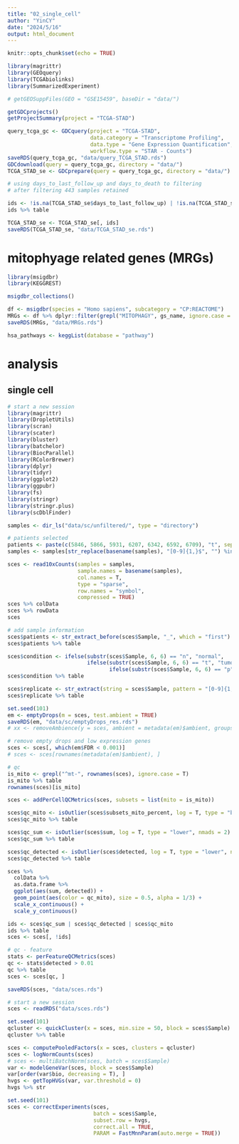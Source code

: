 ```yaml
---
title: "02_single_cell"
author: "YinCY"
date: "2024/5/16"
output: html_document
---
```


```r
knitr::opts_chunk$set(echo = TRUE)
```

```r
library(magrittr)
library(GEOquery)
library(TCGAbiolinks)
library(SummarizedExperiment)

# getGEOSuppFiles(GEO = "GSE15459", baseDir = "data/")
```

```r
getGDCprojects()
getProjectSummary(project = "TCGA-STAD")

query_tcga_gc <- GDCquery(project = "TCGA-STAD", 
                          data.category = "Transcriptome Profiling", 
                          data.type = "Gene Expression Quantification", 
                          workflow.type = "STAR - Counts")
saveRDS(query_tcga_gc, "data/query_TCGA_STAD.rds")
GDCdownload(query = query_tcga_gc, directory = "data/")
TCGA_STAD_se <- GDCprepare(query = query_tcga_gc, directory = "data/")
```

```r
# using days_to_last_follow_up and days_to_death to filtering
# after filtering 443 samples retained

ids <- !is.na(TCGA_STAD_se$days_to_last_follow_up) | !is.na(TCGA_STAD_se$days_to_death)
ids %>% table

TCGA_STAD_se <- TCGA_STAD_se[, ids]
saveRDS(TCGA_STAD_se, "data/TCGA_STAD_se.rds")
```

# mitophyage related genes (MRGs)
```r
library(msigdbr)
library(KEGGREST)

msigdbr_collections()

df <- msigdbr(species = "Homo sapiens", subcategory = "CP:REACTOME")
MRGs <- df %>% dplyr::filter(grepl("MITOPHAGY", gs_name, ignore.case = TRUE)) %>% dplyr::pull(gene_symbol) %>% unique
saveRDS(MRGs, "data/MRGs.rds")
```

```r
hsa_pathways <- keggList(database = "pathway")
```


# analysis
## single cell
```r
# start a new session
library(magrittr)
library(DropletUtils)
library(scran)
library(scater)
library(bluster)
library(batchelor)
library(BiocParallel)
library(RColorBrewer)
library(dplyr)
library(tidyr)
library(ggplot2)
library(ggpubr)
library(fs)
library(stringr)
library(stringr.plus)
library(scDblFinder)
```

```r
samples <- dir_ls("data/sc/unfiltered/", type = "directory")

# patients selected
patients <- paste(c(5846, 5866, 5931, 6207, 6342, 6592, 6709), "t", sep = "_")
samples <- samples[str_replace(basename(samples), "[0-9]{1,}$", "") %in% patients]

sces <- read10xCounts(samples = samples, 
                      sample.names = basename(samples), 
                      col.names = T, 
                      type = "sparse", 
                      row.names = "symbol",
                      compressed = TRUE)
sces %>% colData
sces %>% rowData
sces

# add sample information
sces$patients <- str_extract_before(sces$Sample, "_", which = "first")
sces$patients %>% table

sces$condition <- ifelse(substr(sces$Sample, 6, 6) == "n", "normal", 
                         ifelse(substr(sces$Sample, 6, 6) == "t", "tumor", 
                                ifelse(substr(sces$Sample, 6, 6) == "p", "pbmc", NA)))
sces$condition %>% table

sces$replicate <- str_extract(string = sces$Sample, pattern = "[0-9]{1,}$")
sces$replicate %>% table

set.seed(101)
em <- emptyDrops(m = sces, test.ambient = TRUE)
saveRDS(em, "data/sc/emptyDrops_res.rds")
# xx <- removeAmbience(y = sces, ambient = metadata(em)$ambient, groups = rep(1, ncol(sces)))

# remove empty drops and low expression genes
sces <- sces[, which(em$FDR < 0.001)]
# sces <- sces[rownames(metadata(em)$ambient), ]
```

```r
# qc
is_mito <- grepl("^mt-", rownames(sces), ignore.case = T)
is_mito %>% table
rownames(sces)[is_mito]

sces <- addPerCellQCMetrics(sces, subsets = list(mito = is_mito))

sces$qc_mito <- isOutlier(sces$subsets_mito_percent, log = T, type = "both")
sces$qc_mito %>% table

sces$qc_sum <- isOutlier(sces$sum, log = T, type = "lower", nmads = 2)
sces$qc_sum %>% table

sces$qc_detected <- isOutlier(sces$detected, log = T, type = "lower", nmads = 2)
sces$qc_detected %>% table

sces %>% 
  colData %>% 
  as.data.frame %>% 
  ggplot(aes(sum, detected)) +
  geom_point(aes(color = qc_mito), size = 0.5, alpha = 1/3) +
  scale_x_continuous() +
  scale_y_continuous()

ids <- sces$qc_sum | sces$qc_detected | sces$qc_mito
ids %>% table
sces <- sces[, !ids]

# qc - feature
stats <- perFeatureQCMetrics(sces)
qc <- stats$detected > 0.01
qc %>% table
sces <- sces[qc, ]

saveRDS(sces, "data/sces.rds")
```

```r
# start a new session
sces <- readRDS("data/sces.rds")

set.seed(101)
qcluster <- quickCluster(x = sces, min.size = 50, block = sces$Sample)
qcluster %>% table

sces <- computePooledFactors(x = sces, clusters = qcluster)
sces <- logNormCounts(sces)
# sces <- multiBatchNorm(sces, batch = sces$Sample)
var <- modelGeneVar(sces, block = sces$Sample)
var[order(var$bio, decreasing = T), ]
hvgs <- getTopHVGs(var, var.threshold = 0)
hvgs %>% str
```

```r
set.seed(101)
sces <- correctExperiments(sces, 
                           batch = sces$Sample, 
                           subset.row = hvgs, 
                           correct.all = TRUE, 
                           PARAM = FastMnnParam(auto.merge = TRUE))
```











































